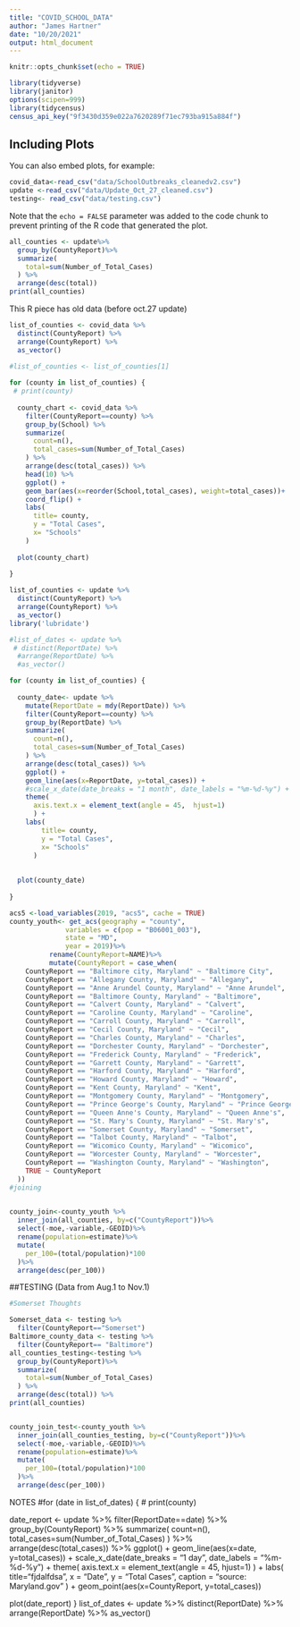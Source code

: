---
title: "COVID_SCHOOL_DATA"
author: "James Hartner"
date: "10/20/2021"
output: html_document
---

```{r setup, include=FALSE}
knitr::opts_chunk$set(echo = TRUE)
```


```{r}
library(tidyverse)
library(janitor)
options(scipen=999)
library(tidycensus)
census_api_key("9f3430d359e022a7620289f71ec793ba915a884f")
```

## Including Plots

You can also embed plots, for example:

```{r}
covid_data<-read_csv("data/SchoolOutbreaks_cleanedv2.csv") 
update <-read_csv("data/Update_Oct_27_cleaned.csv")
testing<- read_csv("data/testing.csv")

```

Note that the `echo = FALSE` parameter was added to the code chunk to prevent printing of the R code that generated the plot.

```{r}
all_counties <- update%>%
  group_by(CountyReport)%>%
  summarize(
    total=sum(Number_of_Total_Cases)
  ) %>%
  arrange(desc(total))
print(all_counties)
```

This R piece has old data (before oct.27 update)
```{r}
list_of_counties <- covid_data %>%
  distinct(CountyReport) %>%
  arrange(CountyReport) %>%
  as_vector()
 
#list_of_counties <- list_of_counties[1]

for (county in list_of_counties) {
 # print(county)
  
  county_chart <- covid_data %>%
    filter(CountyReport==county) %>%
    group_by(School) %>%
    summarize(
      count=n(),
      total_cases=sum(Number_of_Total_Cases)
    ) %>%
    arrange(desc(total_cases)) %>%
    head(10) %>%
    ggplot() +
    geom_bar(aes(x=reorder(School,total_cases), weight=total_cases))+
    coord_flip() +
    labs(
      title= county,
      y = "Total Cases",
      x= "Schools"
    )  
  
  plot(county_chart)
    
}

```
```{r}

list_of_counties <- update %>%
  distinct(CountyReport) %>%
  arrange(CountyReport) %>%
  as_vector()
library('lubridate')

#list_of_dates <- update %>%
 # distinct(ReportDate) %>%
  #arrange(ReportDate) %>%
  #as_vector()

for (county in list_of_counties) {
  
  county_date<- update %>%
    mutate(ReportDate = mdy(ReportDate)) %>%
    filter(CountyReport==county) %>%
    group_by(ReportDate) %>%
    summarize(
      count=n(),
      total_cases=sum(Number_of_Total_Cases)
    ) %>%
    arrange(desc(total_cases)) %>%
    ggplot() +
    geom_line(aes(x=ReportDate, y=total_cases)) +
    #scale_x_date(date_breaks = "1 month", date_labels = "%m-%d-%y") +
    theme( 
      axis.text.x = element_text(angle = 45,  hjust=1)
      ) +
    labs(
        title= county,
        y = "Total Cases",
        x= "Schools"
      )
    
  
  plot(county_date)
    
}

```



```{r}
acs5 <-load_variables(2019, "acs5", cache = TRUE)
county_youth<- get_acs(geography = "county",
              variables = c(pop = "B06001_003"),
              state = "MD",
              year = 2019)%>%
          rename(CountyReport=NAME)%>%
          mutate(CountyReport = case_when(
    CountyReport == "Baltimore city, Maryland" ~ "Baltimore City",
    CountyReport == "Allegany County, Maryland" ~ "Allegany",
    CountyReport == "Anne Arundel County, Maryland" ~ "Anne Arundel",
    CountyReport == "Baltimore County, Maryland" ~ "Baltimore",
    CountyReport == "Calvert County, Maryland" ~ "Calvert",
    CountyReport == "Caroline County, Maryland" ~ "Caroline",
    CountyReport == "Carroll County, Maryland" ~ "Carroll",
    CountyReport == "Cecil County, Maryland" ~ "Cecil",
    CountyReport == "Charles County, Maryland" ~ "Charles",
    CountyReport == "Dorchester County, Maryland" ~ "Dorchester",
    CountyReport == "Frederick County, Maryland" ~ "Frederick",
    CountyReport == "Garrett County, Maryland" ~ "Garrett",
    CountyReport == "Harford County, Maryland" ~ "Harford",
    CountyReport == "Howard County, Maryland" ~ "Howard",
    CountyReport == "Kent County, Maryland" ~ "Kent",
    CountyReport == "Montgomery County, Maryland" ~ "Montgomery",
    CountyReport == "Prince George's County, Maryland" ~ "Prince George's",
    CountyReport == "Queen Anne's County, Maryland" ~ "Queen Anne's",
    CountyReport == "St. Mary's County, Maryland" ~ "St. Mary's",
    CountyReport == "Somerset County, Maryland" ~ "Somerset",
    CountyReport == "Talbot County, Maryland" ~ "Talbot",
    CountyReport == "Wicomico County, Maryland" ~ "Wicomico",
    CountyReport == "Worcester County, Maryland" ~ "Worcester",
    CountyReport == "Washington County, Maryland" ~ "Washington",
    TRUE ~ CountyReport
  ))
#joining

  
county_join<-county_youth %>%
  inner_join(all_counties, by=c("CountyReport"))%>%
  select(-moe,-variable,-GEOID)%>%
  rename(population=estimate)%>%
  mutate(
    per_100=(total/population)*100
  )%>%
  arrange(desc(per_100))

```
##TESTING (Data from Aug.1 to Nov.1)
```{r}
#Somerset Thoughts

Somerset_data <- testing %>%
  filter(CountyReport=="Somerset")
Baltimore_county_data <- testing %>%
  filter(CountyReport== "Baltimore") 
all_counties_testing<-testing %>%
  group_by(CountyReport)%>%
  summarize(
    total=sum(Number_of_Total_Cases)
  ) %>%
  arrange(desc(total)) %>%
print(all_counties)


county_join_test<-county_youth %>%
  inner_join(all_counties_testing, by=c("CountyReport"))%>%
  select(-moe,-variable,-GEOID)%>%
  rename(population=estimate)%>%
  mutate(
    per_100=(total/population)*100
  )%>%
  arrange(desc(per_100))
```
NOTES
#for (date in list_of_dates) {
 # print(county)
  
  date_report <- update %>%
    filter(ReportDate==date) %>%
    group_by(CountyReport) %>%
    summarize(
      count=n(),
      total_cases=sum(Number_of_Total_Cases)
    ) %>%
    arrange(desc(total_cases)) %>%
      ggplot() +
  geom_line(aes(x=date, y=total_cases)) +
   scale_x_date(date_breaks = "1 day", date_labels = "%m-%d-%y") +
   theme(
    axis.text.x = element_text(angle = 45,  hjust=1)
  ) +
   labs(
    title="fjdalfdsa",
    x = "Date",
    y = "Total Cases",
    caption = "source: Maryland.gov"
  ) +
  geom_point(aes(x=CountyReport, y=total_cases))
  
  plot(date_report)
}
list_of_dates <- update %>%
  distinct(ReportDate) %>%
  arrange(ReportDate) %>%
  as_vector()






